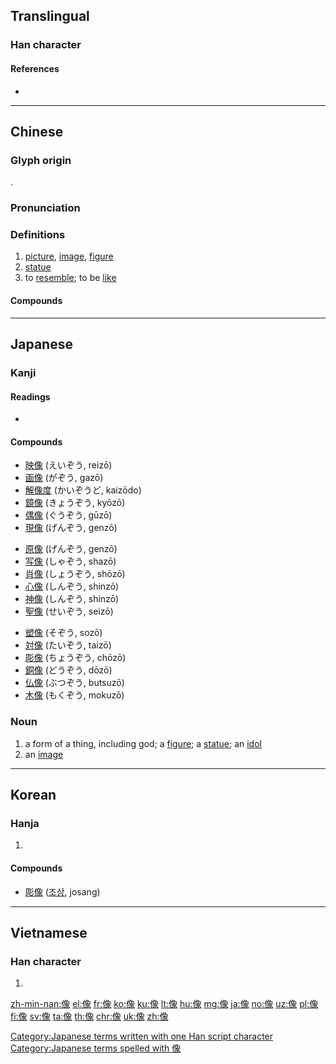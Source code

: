 {{character info/new}}
{{also|象}}
==Translingual==
{{stroke order|strokes=13}}

===Han character===
{{Han char|rn=9|rad=人|as=12|sn=13|snj=14|four=27232|canj=ONAO|ids=⿰亻象}}

====References====
* {{Han ref|kx=0116.080|dkj=01084|dj=0247.200|hdz=10213.030|uh=50CF|ud=20687|bh=B9B3|bd=47539}}

----

==Chinese==
{{zh-forms}}

===Glyph origin===
{{Han etym}}
{{Han compound|亻|象|t1=man|t2=elephant; image|ls=psc|c1=s|c2=p}}.

===Pronunciation===
{{zh-pron
|m=xiàng
|c=zoeng6
|h=pfs=chhiong/siong
|md=chiông
|mn=xm,tp,kh,lk,sx,yl,km,mg,hc,tc:chhiūⁿ/qz:chhiǔⁿ/zz,tn:chhiōⁿ/xm,tw:siōng/qz:siǒng/zz,twvk:siāng
|mn_note=chhiūⁿ/chhiǔⁿ/chhiōⁿ - vernacular; siōng/siǒng/siāng - literary
|w=3xxian
|mc=y
|oc=y
|cat=n,v
}}

===Definitions===
{{zh-hanzi}}

# [[picture]], [[image]], [[figure]]
# [[statue]]
# to [[resemble]]; to be [[like]]

====Compounds====
{{zh-der|像樣|像片|像片簿|像章|像素|像話|像銀|佛像|倒像|倒立像|假人像|偶像|動態影像|半身像|可想像|哪像|圖像|坐像|塑像|好像|富於想像|形像|影像|想像|成像|捉取圖像|攝像|改變形像|映像|標準像|毛塑像|活像|照像|獅身人面像|畫像|異像|相像|石像|磁共振成像|神像|立像|美國偶像|聖像|肖像|自由女神像|自由神像|自畫像|虛像|衛星圖像|裸像|遺像|銅像|錄像|鏡像|雕像|音像|頭像|顯像|像模像樣}}

----

==Japanese==

===Kanji===
{{ja-kanji|grade=5|rs=人12}}

====Readings====
* {{ja-readings|goon=[[ぞう]] (zō) > [[ざう]] (zau)|kanon=[[しょう]] (shō)|kun=[[かたち]] (katachi), [[かたどる]] (katadoru)}}

====Compounds====
{{top3}}
* [[映像]] (えいぞう, reizō)
* [[画像]] (がぞう, gazō)
* [[解像度]] (かいぞうど, kaizōdo)
* [[鏡像]] (きょうぞう, kyōzō)
* [[偶像]] (ぐうぞう, gūzō)
* [[現像]] (げんぞう, genzō)
{{mid3}}
* [[原像]] (げんぞう, genzō)
* [[写像]] (しゃぞう, shazō)
* [[肖像]] (しょうぞう, shōzō)
* [[心像]] (しんぞう, shinzō)
* [[神像]] (しんぞう, shinzō)
* [[聖像]] (せいぞう, seizō)
{{mid3}}
* [[塑像]] (そぞう, sozō)
* [[対像]] (たいぞう, taizō)
* [[彫像]] (ちょうぞう, chōzō)
* [[銅像]] (どうぞう, dōzō)
* [[仏像]] (ぶつぞう, butsuzō)
* [[木像]] (もくぞう, mokuzō)
{{bottom}}

===Noun===
{{ja-noun|ぞう|hhira=ざう}}

# a form of a thing, including god; a [[figure]]; a [[statue]]; an [[idol]]
# an [[image]]

[[Category:Japanese terms written with one Han script character]]
[[Category:Japanese terms spelled with 像]]

----

==Korean==

===Hanja===
{{ko-hanja|hangeul=상|eumhun=형상|rv=sang|mr=sang|y=sang}}

# {{defn|lang=ko|sort=人12}}

====Compounds====
* [[彫像]] ([[조상]], josang)

----

==Vietnamese==

===Han character===
{{vi-hantu|[[tượng]]|rs=人12}}

# {{defn|lang=vi|sort=人12}}

[[zh-min-nan:像]]
[[el:像]]
[[fr:像]]
[[ko:像]]
[[ku:像]]
[[lt:像]]
[[hu:像]]
[[mg:像]]
[[ja:像]]
[[no:像]]
[[uz:像]]
[[pl:像]]
[[fi:像]]
[[sv:像]]
[[ta:像]]
[[th:像]]
[[chr:像]]
[[uk:像]]
[[zh:像]]